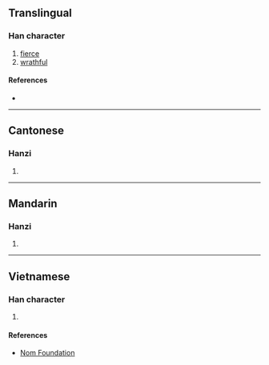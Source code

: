 {{character info/new}}
==Translingual==

===Han character===
{{Han char|rn=64|rad=手|as=12|sn=15|four=57020|canj=QANB|ids=⿰扌閒}}

# [[fierce]]
# [[wrathful]]

====References====
* {{Han ref|kx=0453.260|dkj=12682|dj=0803.090|hdz=31963.090|uh=648A|ud=25738|bh=E5B6|bd=58806}}

----

==Cantonese==

===Hanzi===
{{yue-hanzi|jyut=[[haan6]]|y=haan6}}

# {{defn|lang=yue|sort=手12}}

----

==Mandarin==

===Hanzi===
{{cmn-hanzi|pin=[[xiàn]] ([[xian4]])|wg=hsien<sup>4</sup>}}

# {{defn|lang=cmn|sort=手12}}

----

==Vietnamese==

===Han character===
{{vi-hantu|rs=手12|[[dằn]], [[giằn]]}}

# {{defn|lang=vi|sort=手12}}

====References====
* [http://nomfoundation.org/common/nom_details.php?codepoint=648a Nom Foundation]